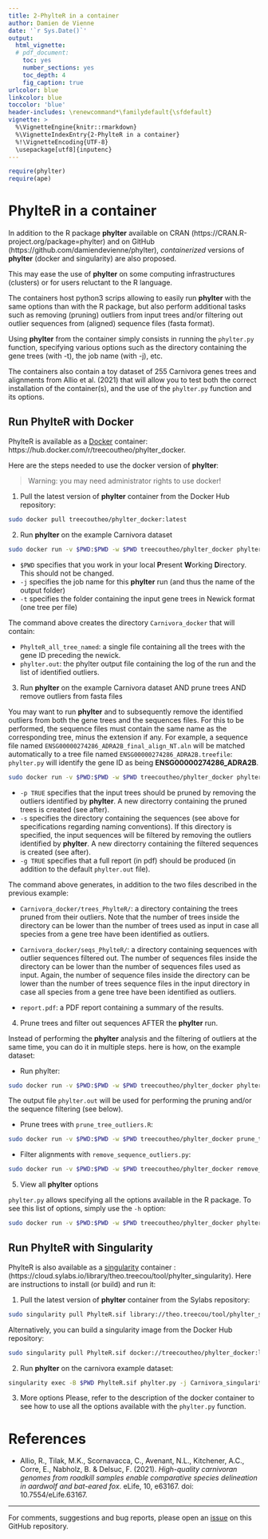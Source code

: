 ```yaml
---
title: 2-PhylteR in a container
author: Damien de Vienne
date: '`r Sys.Date()`'
output:
  html_vignette:
  # pdf_document:
    toc: yes
    number_sections: yes
    toc_depth: 4
    fig_caption: true
urlcolor: blue
linkcolor: blue
toccolor: 'blue'
header-includes: \renewcommand*\familydefault{\sfdefault}
vignette: >
  %\VignetteEngine{knitr::rmarkdown}
  %\VignetteIndexEntry{2-PhylteR in a container}
  %!\VignetteEncoding{UTF-8}
  \usepackage[utf8]{inputenc}
---
```


```r
require(phylter)
require(ape)
```

# PhylteR in a container

In addition to the R package **phylter** available on CRAN (https://CRAN.R-project.org/package=phylter) and on GitHub (https://github.com/damiendevienne/phylter), *containerized* versions of **phylter** (docker and singularity) are also proposed.

This may ease the use of **phylter** on some computing infrastructures (clusters) or for users reluctant to the R language.

The containers host python3 scrips allowing to easily run **phylter** with the same options than with the R package, but also perform additional tasks such as removing (pruning) outliers from input trees and/or filtering out outlier sequences from (aligned) sequence files (fasta format).



Using **phylter** from the container simply consists in running the `phylter.py` function, specifying various options such as the directory containing the gene trees (with -t), the job name (with -j), etc.

The containers also contain a toy dataset of 255 Carnivora genes trees and alignments from Allio et al. (2021) that will allow you to test both the correct installation of the container(s), and the use of the `phylter.py` function and its options.

## Run PhylteR with Docker

PhylteR is available as a [Docker](https://docs.docker.com/) container: https://hub.docker.com/r/treecoutheo/phylter_docker.

Here are the steps needed to use the docker version of **phylter**:

> Warning: you may need administrator rights to use docker!

1. Pull the latest version of **phylter** container from the Docker Hub repository:

```sh
sudo docker pull treecoutheo/phylter_docker:latest
```

2. Run **phylter** on the example Carnivora dataset

```sh
sudo docker run -v $PWD:$PWD -w $PWD treecoutheo/phylter_docker phylter.py -j Carnivora_docker -t /usr/container-data/trees
```
- `$PWD` specifies that you work in your local **P**resent **W**orking **D**irectory. This should not be changed.
- `-j` specifies the job name for this **phylter** run (and thus the name of the output folder)
- `-t` specifies the folder containing the input gene trees in Newick format (one tree per file)

The command above creates the directory `Carnivora_docker` that will contain:

- `PhylteR_all_tree_named`: a single file containing all the trees with the gene ID preceding the newick.
- `phylter.out`: the phylter output file containing the log of the run and the list of identified outliers.


3. Run **phylter** on the example Carnivora dataset AND prune trees AND remove outliers from fasta files

You may want to run **phylter** and to subsequently remove the identified outliers from both the gene trees and the sequences files. For this to be performed, the sequence files must contain the same name as the corresponding tree, minus the extension if any. For example, a sequence file named `ENSG00000274286_ADRA2B_final_align_NT.aln` will be matched automatically to a tree file named `ENSG00000274286_ADRA2B.treefile`: `phylter.py` will identify the gene ID as being **ENSG00000274286_ADRA2B**.


```sh
sudo docker run -v $PWD:$PWD -w $PWD treecoutheo/phylter_docker phylter.py -j Carnivora_docker -t /usr/container-data/trees -p TRUE -s /usr/container-data/alignments -g TRUE
```
- `-p TRUE` specifies that the input trees should be pruned by removing the outliers identified by **phylter**. A new directorry containing the pruned trees is created (see after).
- `-s` specifies the directory containing the sequences (see above for specifications regarding naming conventions). If this directory is specified, the input sequences will be filtered by removing the outliers identified by **phylter**. A new directorry containing the filtered sequences is created (see after).
- `-g TRUE` specifies that a full report (in pdf) should be produced (in addition to the default `phylter.out` file).

The command above generates, in addition to the two files described in the previous example:

- `Carnivora_docker/trees_PhylteR/`: a directory containing the trees pruned from their outliers. Note that the number of trees inside the directory can be lower than the number of trees used as input in case all species from a gene tree have been identified as outliers.

- `Carnivora_docker/seqs_PhylteR/`: a directory containing sequences with outlier sequences filtered out. The number of sequences files inside the directory can be lower than the number of sequences files used as input. Again, the number of sequence files inside the directory can be lower than the number of trees sequence files in the input directory in case all species from a gene tree have been identified as outliers.

- `report.pdf`: a PDF report containing a summary of the results.


4. Prune trees and filter out sequences AFTER the **phylter** run.

Instead of performing the **phylter** analysis and the filtering of outliers at the same time, you can do it in multiple steps. here is how, on the example dataset:

  - Run phylter:

```sh
sudo docker run -v $PWD:$PWD -w $PWD treecoutheo/phylter_docker phylter.py -j Carnivora_docker -t /usr/container-data/trees
```
The output file `phylter.out` will be used for performing the pruning and/or the sequence filtering (see below).

  - Prune trees with `prune_tree_outliers.R`:

```sh
sudo docker run -v $PWD:$PWD -w $PWD treecoutheo/phylter_docker prune_tree_outliers.R container-data_phylter /usr/container-data/trees Carnivora_docker/phylter.out
```

  - Filter alignments with `remove_sequence_outliers.py`:

```sh
sudo docker run -v $PWD:$PWD -w $PWD treecoutheo/phylter_docker remove_sequence_outliers.py -j container-data_phylter -s /usr/container-data/alignments -o Carnivora_docker/phylter.out
```

5. View all **phylter** options

`phylter.py` allows specifying all the options available in the R package. To see this list of options, simply use the `-h` option:
```sh
sudo docker run -v $PWD:$PWD -w $PWD treecoutheo/phylter_docker phylter.py -h
```

## Run PhylteR with Singularity

PhylteR is also available as a [singularity](https://docs.sylabs.io/guides/3.0/user-guide/index.html) container : (https://cloud.sylabs.io/library/theo.treecou/tool/phylter_singularity). Here are instructions to install (or build) and run it:


1. Pull the latest version of **phylter** container from the Sylabs repository:

```sh
sudo singularity pull PhylteR.sif library://theo.treecou/tool/phylter_singularity:latest
```

Alternatively, you can build a singularity image from the Docker Hub repository:

```sh
sudo singularity pull PhylteR.sif docker://treecoutheo/phylter_docker:latest
```

2. Run **phylter** on the carnivora example dataset:

```sh
singularity exec -B $PWD PhylteR.sif phylter.py -j Carnivora_singularity -t /usr/container-data/trees
```

3. More options
Please, refer to the description of the docker container to see how to use all the options available with the `phylter.py` function.


# References

- Allio, R., Tilak, M.K., Scornavacca, C., Avenant, N.L., Kitchener, A.C., Corre, E., Nabholz, B. & Delsuc, F. (2021).
*High-quality carnivoran genomes from roadkill samples enable comparative species delineation in aardwolf and bat-eared fox*.
eLife, 10, e63167.
doi: 10.7554/eLife.63167.


---
For comments, suggestions and bug reports, please open an [issue](https://github.com/damiendevienne/phylter/issues) on this GitHub repository.
